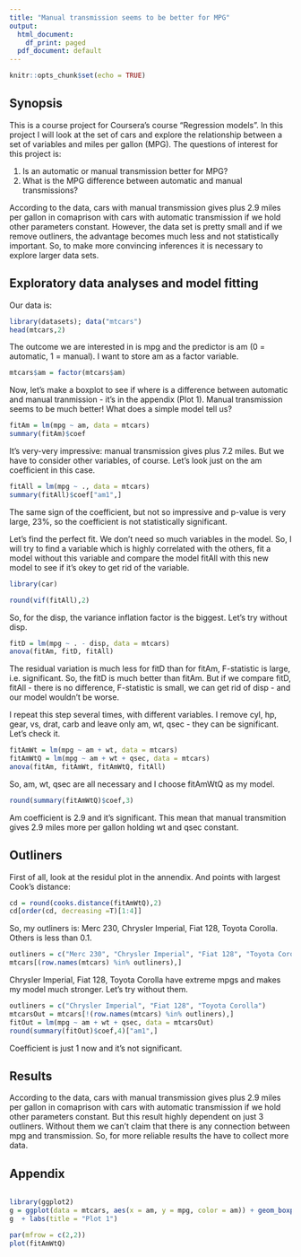 ```yaml
---
title: "Manual transmission seems to be better for MPG"
output:
  html_document:
    df_print: paged
  pdf_document: default
---
```


```r
knitr::opts_chunk$set(echo = TRUE)
```

## Synopsis

This is a course project for Coursera's course "Regression models". In this project
I will look at the set of cars and explore the relationship between a set of variables
and miles per gallon (MPG). The questions of interest for this project is:

1. Is an automatic or manual transmission better for MPG?
2. What is the MPG difference between automatic and manual transmissions?

According to the data, cars with manual transmission gives plus 2.9 miles per
gallon in comaprison with cars with automatic transmission if we hold other parameters
constant. However, the data set is pretty small and if we remove outliners, the
advantage becomes much less and not statistically important. So, to make more
convincing inferences it is necessary to explore larger data sets.

## Exploratory data analyses and model fitting

Our data is:
```r
library(datasets); data("mtcars")
head(mtcars,2)
```
The outcome we are interested in is mpg and the predictor is am (0 = automatic, 1 = manual). I want to store am as a factor variable.
```r
mtcars$am = factor(mtcars$am)
```
Now, let's make a boxplot to see if where is a difference between automatic and
manual tranmission - it's in the appendix (Plot 1). Manual transmission seems to be much
better! What does a simple model tell us?
```r
fitAm = lm(mpg ~ am, data = mtcars)
summary(fitAm)$coef
```
It's very-very impressive: manual transmission gives plus 7.2 miles. But we have
to consider other variables, of course. Let's look just on the am coefficient in this case.
```r
fitAll = lm(mpg ~ ., data = mtcars)
summary(fitAll)$coef["am1",]
```
The same sign of the coefficient, but not so impressive and p-value is very large,
23%, so the coefficient is not statistically significant.

Let's find the perfect fit. We don't need so much variables in the model. So, I will try to find a variable which is highly correlated with the others, fit a model without this variable and compare the model fitAll with this new model to see if it's okey to get rid of the variable. 

```r
library(car)
```
```r
round(vif(fitAll),2)
```
So, for the disp, the variance inflation factor is the biggest. Let's try without disp.
```r
fitD = lm(mpg ~ . - disp, data = mtcars)
anova(fitAm, fitD, fitAll)
```
The residual variation is much less for fitD than for fitAm, F-statistic is large, i.e. significant. So, the fitD is much better than fitAm. But if we compare fitD, fitAll -
there is no difference, F-statistic is small, we can get rid of disp - and our model
wouldn't be worse.

I repeat this step several times, with different variables. I remove cyl, hp, gear,
vs, drat, carb and leave only am, wt, qsec - they can be significant. Let's check it.

```r
fitAmWt = lm(mpg ~ am + wt, data = mtcars)
fitAmWtQ = lm(mpg ~ am + wt + qsec, data = mtcars)
anova(fitAm, fitAmWt, fitAmWtQ, fitAll)
```
So, am, wt, qsec are all necessary and I choose fitAmWtQ as my model.
```r
round(summary(fitAmWtQ)$coef,3)
```
Am coefficient is 2.9 and it's significant. This mean that manual transmition gives
2.9 miles more per gallon holding wt and qsec constant.

## Outliners
First of all, look at the residul plot in the annendix. And points with largest Cook's distance:
```r
cd = round(cooks.distance(fitAmWtQ),2)
cd[order(cd, decreasing =T)[1:4]]
```
So, my outliners is: Merc 230, Chrysler Imperial, Fiat 128, Toyota Corolla. Others is less than 0.1.
```r
outliners = c("Merc 230", "Chrysler Imperial", "Fiat 128", "Toyota Corolla")
mtcars[(row.names(mtcars) %in% outliners),]
```
Chrysler Imperial, Fiat 128, Toyota Corolla have extreme mpgs and makes my model much stronger. Let's try without them.
```r
outliners = c("Chrysler Imperial", "Fiat 128", "Toyota Corolla")
mtcarsOut = mtcars[!(row.names(mtcars) %in% outliners),]
fitOut = lm(mpg ~ am + wt + qsec, data = mtcarsOut)
round(summary(fitOut)$coef,4)["am1",]
```
Coefficient is just 1 now and it's not significant.

## Results
According to the data, cars with manual transmission gives plus 2.9 miles per
gallon in comaprison with cars with automatic transmission if we hold other parameters
constant. But this result highly dependent on just 3 outliners. Without them we can't
claim that there is any connection between mpg and transmission. So, for more reliable results the have to collect more data.

## Appendix
```r
```
```r
library(ggplot2)
g = ggplot(data = mtcars, aes(x = am, y = mpg, color = am)) + geom_boxplot()
g  + labs(title = "Plot 1")
```
```r
par(mfrow = c(2,2))
plot(fitAmWtQ)
```


